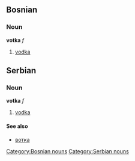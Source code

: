 ==Bosnian==
===Noun===
'''votka''' ''f''
#[[vodka]]
[[Category:Bosnian nouns]]

==Serbian==
===Noun===
'''votka''' ''f''
#[[vodka]]
====See also====
*[[вотка]]
[[Category:Serbian nouns]]